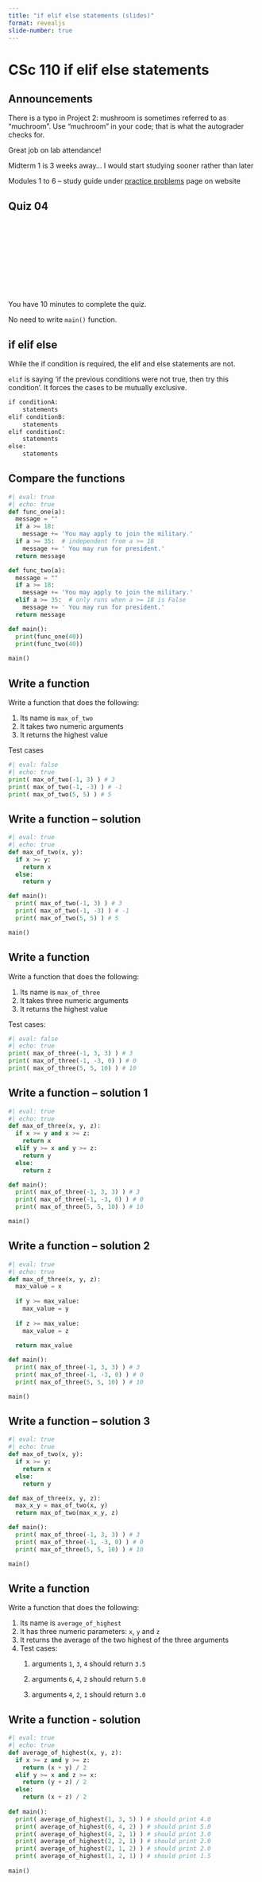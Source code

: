 ```yaml
---
title: "if elif else statements (slides)"
format: revealjs
slide-number: true
---
```


# CSc 110 if elif else statements

## Announcements

There is a typo in Project 2: mushroom is sometimes referred to as "muchroom". Use "muchroom" in your code; that is what the autograder checks for.

Great job on lab attendance!

Midterm 1 is 3 weeks away... I would start studying sooner rather than later

Modules 1 to 6 -- study guide under [practice problems](practice-01.html) page on website

## Quiz 04

<center>
<div class="cleanslate w24tz-current-time w24tz-large" style="display: inline-block !important; visibility: hidden !important; min-width:300px !important; min-height:145px !important;"><a href="//24timezones.com/Tucson/time" style="text-decoration: none" class="clock24" id="tz24-1695057604-c1393-eyJob3VydHlwZSI6IjEyIiwic2hvd2RhdGUiOiIwIiwic2hvd3NlY29uZHMiOiIwIiwiY29udGFpbmVyX2lkIjoiY2xvY2tfYmxvY2tfY2I2NTA4ODZjNDg0OWVlIiwidHlwZSI6ImRiIiwibGFuZyI6ImVuIn0=" title="World Time :: Tucson" target="_blank" rel="nofollow"></a>current time<div id="clock_block_cb650886c4849ee"></div></div>
<script type="text/javascript" src="//w.24timezones.com/l.js" async></script>
</center>

You have 10 minutes to complete the quiz.

No need to write `main()` function.

## if elif else

While the if condition is required, the elif and else statements are not.

`elif` is saying 'if the previous conditions were not true, then try this condition'. It forces the cases to be mutually exclusive.

```html
if conditionA:
    statements
elif conditionB:
    statements
elif conditionC:
    statements
else:
    statements
```


## Compare the functions

```python
#| eval: true
#| echo: true
def func_one(a):
  message = ""
  if a >= 18:
    message += 'You may apply to join the military.'
  if a >= 35:  # independent from a >= 18
    message += ' You may run for president.'
  return message

def func_two(a):
  message = ""
  if a >= 18:
    message += 'You may apply to join the military.'
  elif a >= 35:  # only runs when a >= 18 is False
    message += ' You may run for president.'
  return message

def main():
  print(func_one(40))
  print(func_two(40))
  
main()
```


## Write a function

Write a function that does the following:

1. Its name is `max_of_two`
1. It takes two numeric arguments
1. It returns the highest value

Test cases

```python
#| eval: false
#| echo: true
print( max_of_two(-1, 3) ) # 3
print( max_of_two(-1, -3) ) # -1
print( max_of_two(5, 5) ) # 5
```

## Write a function -- solution

```python
#| eval: true
#| echo: true
def max_of_two(x, y):
  if x >= y:
    return x
  else:
    return y

def main():
  print( max_of_two(-1, 3) ) # 3
  print( max_of_two(-1, -3) ) # -1
  print( max_of_two(5, 5) ) # 5

main()
```


## Write a function

Write a function that does the following:

1. Its name is `max_of_three`
1. It takes three numeric arguments
1. It returns the highest value

Test cases:

```python
#| eval: false
#| echo: true
print( max_of_three(-1, 3, 3) ) # 3
print( max_of_three(-1, -3, 0) ) # 0
print( max_of_three(5, 5, 10) ) # 10
```

## Write a function -- solution 1

```python
#| eval: true
#| echo: true
def max_of_three(x, y, z):
  if x >= y and x >= z:
    return x
  elif y >= x and y >= z:
    return y
  else:
    return z

def main():
  print( max_of_three(-1, 3, 3) ) # 3
  print( max_of_three(-1, -3, 0) ) # 0
  print( max_of_three(5, 5, 10) ) # 10

main()
```

## Write a function -- solution 2

```python
#| eval: true
#| echo: true
def max_of_three(x, y, z):
  max_value = x
  
  if y >= max_value:
    max_value = y
    
  if z >= max_value:
    max_value = z
    
  return max_value

def main():
  print( max_of_three(-1, 3, 3) ) # 3
  print( max_of_three(-1, -3, 0) ) # 0
  print( max_of_three(5, 5, 10) ) # 10

main()
```

## Write a function -- solution 3

```python
#| eval: true
#| echo: true
def max_of_two(x, y):
  if x >= y:
    return x
  else:
    return y

def max_of_three(x, y, z):
  max_x_y = max_of_two(x, y)
  return max_of_two(max_x_y, z)

def main():
  print( max_of_three(-1, 3, 3) ) # 3
  print( max_of_three(-1, -3, 0) ) # 0
  print( max_of_three(5, 5, 10) ) # 10

main()
```



## Write a function

Write a function that does the following:

1.  Its name is `average_of_highest`
2.  It has three numeric parameters: `x`, `y` and `z`
3.  It returns the average of the two highest of the three arguments
4.  Test cases:
    1.  arguments `1`, `3`, `4` should return `3.5`

    2.  arguments `6`, `4`, `2` should return `5.0`

    3.  arguments `4`, `2`, `1` should return `3.0`

## Write a function - solution

```python
#| eval: true
#| echo: true
def average_of_highest(x, y, z):
  if x >= z and y >= z:
    return (x + y) / 2
  elif y >= x and z >= x:
    return (y + z) / 2
  else:
    return (x + z) / 2
  
def main():
  print( average_of_highest(1, 3, 5) ) # should print 4.0
  print( average_of_highest(6, 4, 2) ) # should print 5.0
  print( average_of_highest(4, 2, 1) ) # should print 3.0
  print( average_of_highest(2, 2, 1) ) # should print 2.0
  print( average_of_highest(2, 1, 2) ) # should print 2.0
  print( average_of_highest(1, 2, 1) ) # should print 1.5
  
main()
```

